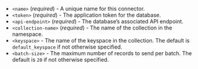 - `<name>` (_required_) - A unique name for this connector.
- `<token>` (_required_) - The application token for the database.
- `<api-endpoint>` (_required_) - The database’s associated API endpoint.
- `<collection-name>` (_required_) - The name of the collection in the namespace.
- `<keyspace>` - The name of the keyspace in the collection. The default is `default_keyspace` if not otherwise specified.
- `<batch-size>` - The maximum number of records to send per batch. The default is `20` if not otherwise specified.
